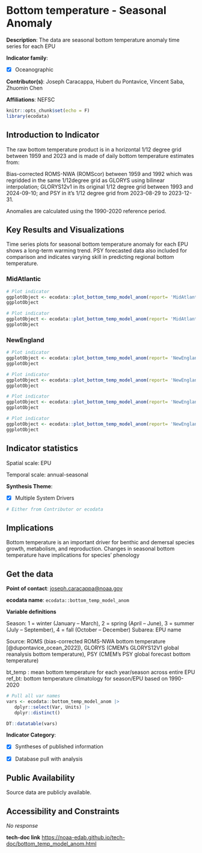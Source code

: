 # Bottom temperature - Seasonal Anomaly {#bottom_temp_model_anom}

**Description**: The data are seasonal bottom temperature anomaly time series for each EPU

**Indicator family**: 

- [X] Oceanographic


**Contributor(s)**: Joseph Caracappa, Hubert du Pontavice, Vincent Saba, Zhuomin Chen

**Affiliations**: NEFSC

```{r echo=FALSE}
knitr::opts_chunk$set(echo = F)
library(ecodata)
```
## Introduction to Indicator
The raw bottom temperature product is in a horizontal 1/12 degree grid between 1959 and 2023 and is made of daily bottom temperature estimates from:

Bias-corrected ROMS-NWA (ROMScor) between 1959 and 1992 which was regridded in the same 1/12degree grid as GLORYS using bilinear interpolation; GLORYS12v1 in its original 1/12 degree grid between 1993 and 2024-09-10; and PSY in it's 1/12 degree grid from 2023-08-29 to 2023-12-31. 

Anomalies are calculated using the 1990-2020 reference period.

## Key Results and Visualizations
Time series plots for seasonal bottom temperature anomaly for each EPU shows a long-term warming trend. PSY forecasted data also included for comparison and indicates varying skill in predicting regional bottom temperature.

### MidAtlantic

```{r plot_bottom_temp_model_anomMidAtlanticseasonalMAB}
# Plot indicator
ggplotObject <- ecodata::plot_bottom_temp_model_anom(report= 'MidAtlantic', varName= 'seasonal' ,EPU= 'MAB',n=10)
ggplotObject
```

```{r plot_bottom_temp_model_anomMidAtlanticannualMAB}
# Plot indicator
ggplotObject <- ecodata::plot_bottom_temp_model_anom(report= 'MidAtlantic', varName= 'annual' ,EPU= 'MAB',n=10)
ggplotObject
```

### NewEngland

```{r plot_bottom_temp_model_anomNewEnglandseasonalGB}
# Plot indicator
ggplotObject <- ecodata::plot_bottom_temp_model_anom(report= 'NewEngland', varName= 'seasonal' ,EPU= 'GB',n=10)
ggplotObject
```

```{r plot_bottom_temp_model_anomNewEnglandseasonalGOM}
# Plot indicator
ggplotObject <- ecodata::plot_bottom_temp_model_anom(report= 'NewEngland', varName= 'seasonal' ,EPU= 'GOM',n=10)
ggplotObject
```

```{r plot_bottom_temp_model_anomNewEnglandannualGB}
# Plot indicator
ggplotObject <- ecodata::plot_bottom_temp_model_anom(report= 'NewEngland', varName= 'annual' ,EPU= 'GB',n=10)
ggplotObject
```

```{r plot_bottom_temp_model_anomNewEnglandannualGOM}
# Plot indicator
ggplotObject <- ecodata::plot_bottom_temp_model_anom(report= 'NewEngland', varName= 'annual' ,EPU= 'GOM',n=10)
ggplotObject
```


## Indicator statistics 
Spatial scale: EPU

Temporal scale: annual-seasonal

**Synthesis Theme**:

- [X] Multiple System Drivers


```{r autostats_bottom_temp_model_anom}
# Either from Contributor or ecodata
```

## Implications
Bottom temperature is an important driver for benthic and demersal species growth, metabolism, and reproduction. Changes in seasonal bottom temperature have implications for species' phenology

## Get the data

**Point of contact**: [joseph.caracappa@noaa.gov](mailto:joseph.caracappa@noaa.gov){.email}

**ecodata name**: `ecodata::bottom_temp_model_anom`

**Variable definitions**

Season: 1 = winter (January – March), 2 = spring (April – June), 3 = summer (July – September), 4 = fall (October – December) Subarea: EPU name 
Source:  ROMS (bias-corrected ROMS-NWA bottom temperature [@dupontavice_ocean_2022]), GLORYS (CMEM’s GLORYS12V1 global reanalysis bottom temperature), PSY (CMEM’s PSY global forecast bottom temperature) 
bt_temp : mean bottom temperature for each year/season across entire EPU ref_bt: bottom temperature climatology for season/EPU based on 1990-2020

```{r vars_bottom_temp_model_anom}
# Pull all var names
vars <- ecodata::bottom_temp_model_anom |>
   dplyr::select(Var, Units) |>
   dplyr::distinct()

DT::datatable(vars)
```
**Indicator Category**:

- [X] Syntheses of published information
- [X] Database pull with analysis


## Public Availability

Source data are publicly available.

## Accessibility and Constraints

_No response_

**tech-doc link**
<https://noaa-edab.github.io/tech-doc/bottom_temp_model_anom.html>

